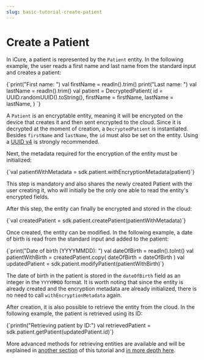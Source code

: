```yaml
---
slug: basic-tutorial-create-patient
---
```



# Create a Patient

In iCure, a patient is represented by the `Patient` entity. In the following example, the user reads a first name and
last name from the standard input and creates a patient:

<SdkCode>
   <Kotlin>
{`print("First name: ")
val firstName = readln().trim()
print("Last name: ")
val lastName = readln().trim()
val patient = DecryptedPatient(
	id = UUID.randomUUID().toString(),
	firstName = firstName,
	lastName = lastName,
)
`}
   </Kotlin>
</SdkCode>

A `Patient` is an encryptable entity, meaning it will be encrypted on the device that creates it and then sent
encrypted to the cloud. Since it is decrypted at the moment of creation, a `DecryptedPatient` is instantiated. Besides
`firstName` and `lastName`, the `id` must also be set on the entity. Using a
[UUID v4](https://en.wikipedia.org/wiki/Universally_unique_identifier) is strongly recommended.

Next, the metadata required for the encryption of the entity must be initialized:

<SdkCode>
   <Kotlin>
{`val patientWithMetadata = sdk.patient.withEncryptionMetadata(patient)`}
   </Kotlin>
</SdkCode>

This step is mandatory and also shares the newly created Patient with the user creating it, who will initially be the only
one able to read the entity's encrypted fields.

After this step, the entity can finally be encrypted and stored in the cloud:

<SdkCode>
   <Kotlin>
{`val createdPatient = sdk.patient.createPatient(patientWithMetadata)`}
   </Kotlin>
</SdkCode>

Once created, the entity can be modified. In the following example, a date of birth is read from the standard input
and added to the patient:

<SdkCode>
   <Kotlin>
{`print("Date of birth (YYYYMMDD): ")
val dateOfBirth = readln().toInt()
val patientWithBirth = createdPatient.copy(
	dateOfBirth = dateOfBirth
)
val updatedPatient = sdk.patient.modifyPatient(patientWithBirth)`}
   </Kotlin>
</SdkCode>

The date of birth in the patient is stored in the `dateOfBirth` field as an integer in the `YYYYMMDD` format. It is worth
noting that since the entity is already created and the encryption metadata are already initialized, there is no need
to call `withEncryptionMetadata` again.

After creation, it is also possible to retrieve the entity from the cloud. In the following example, the patient
is retrieved using its ID:

<SdkCode>
   <Kotlin>
{`println("Retrieving patient by ID:")
val retrievedPatient = sdk.patient.getPatient(updatedPatient.id)`}
   </Kotlin>
</SdkCode>

More advanced methods for retrieving entities are available and will be explained in [another section](TODO) of this
tutorial and [in more depth here](TODO).
